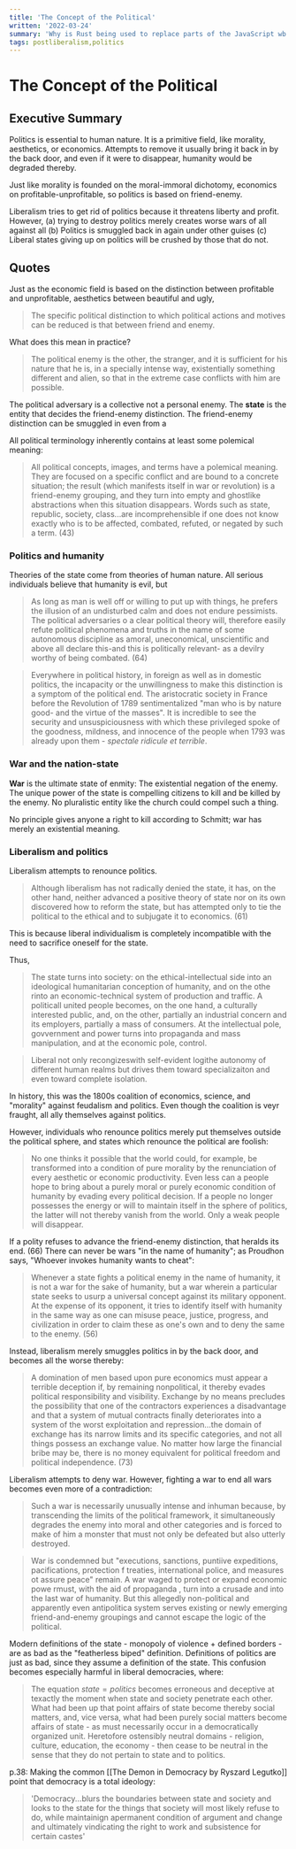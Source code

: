 ```yaml
---
title: 'The Concept of the Political'
written: '2022-03-24'
summary: 'Why is Rust being used to replace parts of the JavaScript wb ecosystem like minification (Terser), transpilation (Babel), formatting (Prettier), bundling (webpack), linting (ESLint) and more?'
tags: postliberalism,politics
---
```


# The Concept of the Political

## Executive Summary

Politics is essential to human nature. It is a primitive field, like morality, aesthetics, or economics. Attempts to remove it usually bring it back in by the back door, and even if it were to disappear, humanity would be degraded thereby.

Just like morality is founded on the moral-immoral dichotomy, economics on profitable-unprofitable, so politics is based on friend-enemy.

Liberalism tries to get rid of politics because it threatens liberty and profit. However, (a) trying to destroy politics merely creates worse wars of all against all (b) Politics is smuggled back in again under other guises (c) Liberal states giving up on politics will be crushed by those that do not.

## Quotes

Just as the economic field is based on the distinction between profitable and unprofitable, aesthetics between beautiful and ugly,

> The specific political distinction to which political actions and motives can be reduced is that between friend and enemy.

What does this mean in practice?

> The political enemy is the other, the stranger, and it is sufficient for his nature that he is, in a specially intense way, existentially something different and alien, so that in the extreme case conflicts with him are possible.

The political adversary is a collective not a personal enemy.
The **state** is the entity that decides the friend-enemy distinction.
The friend-enemy distinction can be smuggled in even from a

All political terminology inherently contains at least some polemical meaning:

> All political concepts, images, and terms have a polemical meaning. They are focused on a specific conflict and are bound to a concrete situation; the result (which manifests itself in war or revolution) is a friend-enemy grouping, and they turn into empty and ghostlike abstractions when this situation disappears. Words such as state, republic, society, class...are incomprehensible if one does not know exactly who is to be affected, combated, refuted, or negated by such a term. (43)

### Politics and humanity

Theories of the state come from theories of human nature. All serious individuals believe that humanity is evil, but

> As long as man is well off or willing to put up with things, he prefers the illusion of an undisturbed calm and does not endure pessimists. The political adversaries o a clear political theory will, therefore easily refute political phenomena and truths in the name of some autonomous discipline as amoral, uneconomical, unscientific and above all declare this-and this is politically relevant- as a devilry worthy of being combated. (64)

> Everywhere in political history, in foreign as well as in domestic politics, the incapacity or the unwillingness to make this distinction is a symptom of the political end. The aristocratic society in France before the Revolution of 1789 sentimentalized "man who is by nature good- and the virtue of the masses". It is incredible to see the security and unsuspiciousness with which these privileged spoke of the goodness, mildness, and innocence of the people when 1793 was already upon them - _spectale ridicule et terrible_.

### War and the nation-state

**War** is the ultimate state of enmity: The existential negation of the enemy. The unique power of the state is compelling citizens to kill and be killed by the enemy. No pluralistic entity like the church could compel such a thing.

No principle gives anyone a right to kill according to Schmitt; war has merely an existential meaning.

### Liberalism and politics

Liberalism attempts to renounce politics.

> Although liberalism has not radically denied the state, it has, on the other hand, neither advanced a positive theory of state nor on its own discovered how to reform the state, but has attempted only to tie the political to the ethical and to subjugate it to economics. (61)

This is because liberal individualism is completely incompatible with the need to sacrifice oneself for the state.

Thus,

> The state turns into society: on the ethical-intellectual side into an ideological humanitarian conception of humanity, and on the othe rinto an economic-technical system of production and traffic. A politicall united people becomes, on the one hand, a culturally interested public, and, on the other, partially an industrial concern and its employers, partially a mass of consumers. At the intellectual pole, govvernment and power turns into propaganda and mass manipulation, and at the economic pole, control.

> Liberal not only recongizeswith self-evident logithe autonomy of different human realms but drives them toward specializaiton and even toward complete isolation.

In history, this was the 1800s coalition of economics, science, and "morality" against feudalism and politics. Even though the coalition is veyr fraught, all ally themselves against politics.

However, individuals who renounce politics merely put themselves outside the political sphere, and states which renounce the political are foolish:

> No one thinks it possible that the world could, for example, be transformed into a condition of pure morality by the renunciation of every aesthetic or economic productivity. Even less can a people hope to bring about a purely moral or purely economic condition of humanity by evading every political decision. If a people no longer possesses the energy or will to maintain itself in the sphere of politics, the latter will not thereby vanish from the world. Only a weak people will disappear.

If a polity refuses to advance the friend-enemy distinction, that heralds its end. (66)
There can never be wars "in the name of humanity"; as Proudhon says, "Whoever invokes humanity wants to cheat":

> Whenever a state fights a political enemy in the name of humanity, it is not a war for the sake of humanity, but a war wherein a particular state seeks to usurp a universal concept against its military opponent. At the expense of its opponent, it tries to identify itself with humanity in the same way as one can misuse peace, justice, progress, and civilization in order to claim these as one's own and to deny the same to the enemy. (56)

Instead, liberalism merely smuggles politics in by the back door, and becomes all the worse thereby:

> A domination of men based upon pure economics must appear a terrible deception if, by remaining nonpolitical, it thereby evades political responsibility and visibility. Exchange by no means precludes the possibility that one of the contractors experiences a disadvantage and that a system of mutual contracts finally deteriorates into a system of the worst exploitation and repression...the domain of exchange has its narrow limits and its specific categories, and not all things possess an exchange value. No matter how large the financial bribe may be, there is no money equivalent for political freedom and political independence. (73)

Liberalism attempts to deny war. However, fighting a war to end all wars becomes even more of a contradiction:

> Such a war is necessarily unusually intense and inhuman because, by transcending the limits of the political framework, it simultaneously degrades the enemy into moral and other categories and is forced to make of him a monster that must not only be defeated but also utterly destroyed.

> War is condemned but "executions, sanctions, puntiive expeditions, pacifications, protection f treaties, international police, and measures ot assure peace" remain. A war waged to protect or expand economic powe rmust, with the aid of propaganda , turn into a crusade and into the last war of humanity. But this allegedly non-political and apparently even antipolitica system serves existing or newly emerging friend-and-enemy groupings and cannot escape the logic of the political.

Modern definitions of the state - monopoly of violence + defined borders - are as bad as the "featherless biped" definition. Definitions of politics are just as bad, since they assume a definition of the state. This confusion becomes especially harmful in liberal democracies, where:

> The equation $state=politics$ becomes erroneous and deceptive at texactly the moment when state and society penetrate each other. What had been up that point affairs of state become thereby social matters, and, vice versa, what had been purely social matters become affairs of state - as must necessarily occur in a democratically organized unit. Heretofore ostensibly neutral domains - religion, culture, education, the economy - then cease to be neutral in the sense that they do not pertain to state and to politics.

p.38: Making the common [[The Demon in Democracy by Ryszard Legutko]] point that democracy is a total ideology:

> 'Democracy...blurs the boundaries between state and society and looks to the state for the things that society will most likely refuse to do, while maintainign apermanent condition of argument and change and ultimately vindicating the right to work and subsistence for certain castes'
